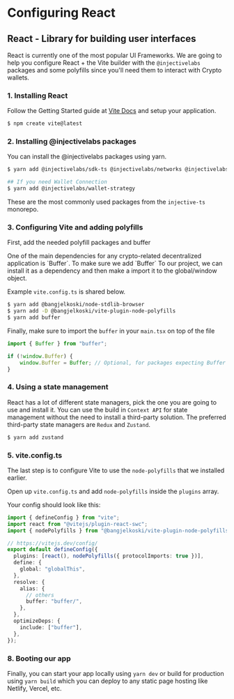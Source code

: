 # Configuring React

## React - Library for building user interfaces

React is currently one of the most popular UI Frameworks. We are going to help you configure React + the Vite builder with the `@injectivelabs` packages and some polyfills since you'll need them to interact with Crypto wallets.

### 1. Installing React

Follow the Getting Started guide at [Vite Docs](https://vitejs.dev/guide/) and setup your application.

```bash
$ npm create vite@latest
```

### 2. Installing @injectivelabs packages

You can install the @injectivelabs packages using yarn.

```bash
$ yarn add @injectivelabs/sdk-ts @injectivelabs/networks @injectivelabs/ts-types @injectivelabs/utils

## If you need Wallet Connection
$ yarn add @injectivelabs/wallet-strategy
```

These are the most commonly used packages from the `injective-ts` monorepo.

### 3. Configuring Vite and adding polyfills

First, add the needed polyfill packages and buffer

<Callout icon="info" color="#07C1FF" iconType="regular">
One of the main dependencies for any crypto-related decentralized application is `Buffer`. To make sure we add `Buffer` To our project, we can install it as a dependency and then make a import it to the global/window object.

Example `vite.config.ts` is shared below.
</Callout>

```bash
$ yarn add @bangjelkoski/node-stdlib-browser
$ yarn add -D @bangjelkoski/vite-plugin-node-polyfills
$ yarn add buffer
```

Finally, make sure to import the `buffer` in your `main.tsx` on top of the file

```typescript
import { Buffer } from "buffer";

if (!window.Buffer) {
    window.Buffer = Buffer; // Optional, for packages expecting Buffer to be global
}
```

### 4. Using a state management

React has a lot of different state managers, pick the one you are going to use and install it. You can use the build in `Context API` for state management without the need to install a third-party solution. The preferred third-party state managers are `Redux` and `Zustand`.

```bash
$ yarn add zustand
```

### 5. vite.config.ts

The last step is to configure Vite to use the `node-polyfills` that we installed earlier.

Open up `vite.config.ts` and add `node-polyfills` inside the `plugins` array.

Your config should look like this:

```ts
import { defineConfig } from "vite";
import react from "@vitejs/plugin-react-swc";
import { nodePolyfills } from "@bangjelkoski/vite-plugin-node-polyfills";

// https://vitejs.dev/config/
export default defineConfig({
  plugins: [react(), nodePolyfills({ protocolImports: true })],
  define: {
    global: "globalThis",
  },
  resolve: {
    alias: {
      // others
      buffer: "buffer/",
    },
  },
  optimizeDeps: {
    include: ["buffer"],
  },
});
```

### 8. Booting our app

Finally, you can start your app locally using `yarn dev` or build for production using `yarn build` which you can deploy to any static page hosting like Netlify, Vercel, etc.
